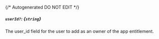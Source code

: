 {/* Autogenerated DO NOT EDIT  */}
##### `userId?`: *{`string`}*
The user_id field for the user to add as an owner of the app entitlement.

